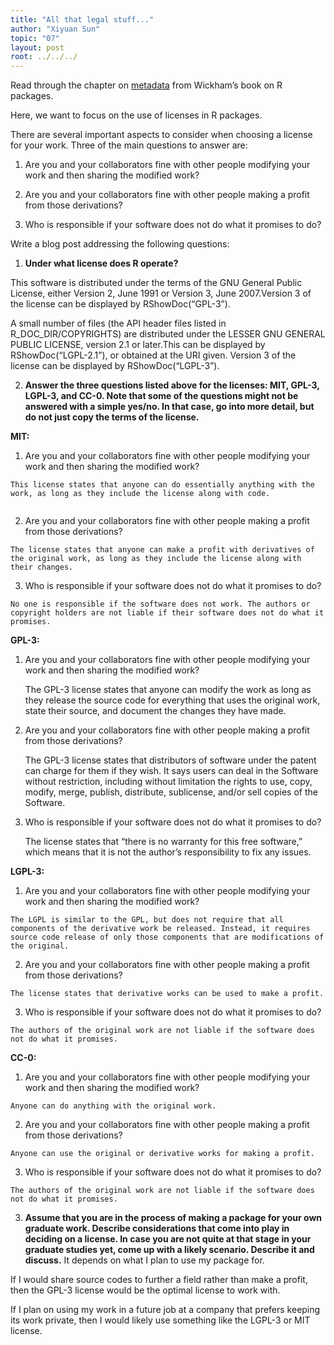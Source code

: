 ```yaml
---
title: "All that legal stuff..."
author: "Xiyuan Sun"
topic: "07"
layout: post
root: ../../../
---
```

Read through the chapter on [metadata](http://r-pkgs.had.co.nz/description.html) from Wickham's book on R packages. 

Here, we want to focus on the use of licenses in R packages.

There are several important aspects to consider when choosing a license for your work. 
Three of the main questions to answer are: 

1. Are you and your collaborators fine with other people modifying your work and then sharing the modified work?

2. Are you and your collaborators fine with other people making a profit from those derivations?

3. Who is responsible if your software does not do what it promises to do?


Write a blog post addressing the following questions: 

1. **Under what license does R operate?**

This software is distributed under the terms of the GNU General Public License, either Version 2, June 1991 or Version 3, June 2007.Version 3 of the license can be displayed by RShowDoc("GPL-3").

A small number of files (the API header files listed in R_DOC_DIR/COPYRIGHTS) are distributed under the LESSER GNU GENERAL PUBLIC LICENSE, version 2.1 or later.This can be displayed by RShowDoc("LGPL-2.1"), or obtained at the URI given. Version 3 of the license can be displayed by RShowDoc("LGPL-3").



2. **Answer the three questions listed above for the licenses: MIT, GPL-3,  LGPL-3, and CC-0. Note that some of the questions might not be answered with a simple yes/no. In that case, go into more detail, but do not just copy the terms of the license.**

**MIT:**
  
  1. Are you and your collaborators fine with other people modifying your work and then sharing the modified work?
  
    This license states that anyone can do essentially anything with the work, as long as they include the license along with code.
      
  2. Are you and your collaborators fine with other people making a profit from those derivations?
  
    The license states that anyone can make a profit with derivatives of the original work, as long as they include the license along with their changes.

  3. Who is responsible if your software does not do what it promises to do?
  
    No one is responsible if the software does not work. The authors or copyright holders are not liable if their software does not do what it promises.
  
  **GPL-3:**
  
  1. Are you and your collaborators fine with other people modifying your work and then sharing the modified work?
    
      The GPL-3 license states that anyone can modify the work as long as they release the source code for everything that uses the original work, state their source, and document the changes they have made.

  2. Are you and your collaborators fine with other people making a profit from those derivations?
    
      The GPL-3 license states that distributors of software under the patent can charge for them if they wish.
      It says users can deal in the Software without restriction, including without limitation the rights to use, copy, modify, merge, publish, distribute, sublicense, and/or sell copies of the Software.

  3. Who is responsible if your software does not do what it promises to do?
    
      The license states that "there is no warranty for this free software," which means that it is not the author's responsibility to fix any issues.
      
  **LGPL-3:**
  
  1. Are you and your collaborators fine with other people modifying your work and then sharing the modified work?
  
    The LGPL is similar to the GPL, but does not require that all components of the derivative work be released. Instead, it requires source code release of only those components that are modifications of the original.

  2. Are you and your collaborators fine with other people making a profit from those derivations?
  
    The license states that derivative works can be used to make a profit.

  3. Who is responsible if your software does not do what it promises to do?
  
    The authors of the original work are not liable if the software does not do what it promises.
  
  **CC-0:**
  
  1. Are you and your collaborators fine with other people modifying your work and then sharing the modified work?
  
    Anyone can do anything with the original work.

  2. Are you and your collaborators fine with other people making a profit from those derivations?
  
    Anyone can use the original or derivative works for making a profit.

  3. Who is responsible if your software does not do what it promises to do?
  
    The authors of the original work are not liable if the software does not do what it promises.


3. **Assume that you are in the process of making a package for your own graduate work. Describe considerations that come into play in deciding on a license. In case you are not quite at that stage in your graduate studies yet, come up with a likely scenario. Describe it and discuss.**
It depends on what I plan to use my package for. 

If I would share source codes to further a field rather than make a profit, then the GPL-3 license would be the optimal license to work with. 

If I plan on using my work in a future job at a company that prefers keeping its work private, then I would likely use something like the LGPL-3 or MIT license.